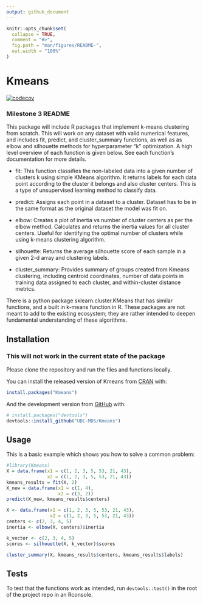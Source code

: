 ```yaml
---
output: github_document
---
```


<!-- README.md is generated from README.Rmd. Please edit that file -->

```r
knitr::opts_chunk$set(
  collapse = TRUE,
  comment = "#>",
  fig.path = "man/figures/README-",
  out.width = "100%"
)
```

# Kmeans

<!-- badges: start -->
[![codecov](https://codecov.io/gh/UBC-MDS/KmeansR/branch/master/graph/badge.svg)](https://codecov.io/gh/UBC-MDS/KmeansR)
<!-- badges: end -->


### Milestone 3 README

This package will include R packages that implement k-means clustering from scratch. This will work on any dataset with valid numerical features, and includes fit, predict, and cluster_summary functions, as well as as elbow and silhouette methods for hyperparameter “k” optimization. A high level overview of each function is given below. See each function's documentation for more details.

+ fit: This function classifies the non-labeled data into a given number of clusters k using simple KMeans algorithm. It returns labels for each data point according to the cluster it belongs and also cluster centers. This is a type of unsupervised learning method to classify data.

+ predict: Assigns each point in a dataset to a cluster. Dataset has to be in the same format as the original dataset the model was fit on.

+ elbow: Creates a plot of inertia vs number of cluster centers as per the elbow method. Calculates and returns the inertia values for all cluster centers. Useful for identifying the optimal number of clusters while using k-means clustering algorithm.

+ silhouette: Returns the average silhouette score of each sample in a given 2-d array and clustering labels.

+ cluster_summary: Provides summary of groups created from Kmeans clustering, including centroid coordinates, number of data points in training data assigned to each cluster, and within-cluster distance metrics.

There is a python package sklearn.cluster.KMeans that has similar functions, and a built in k-means function in R. These packages are not meant to add to the existing ecosystem; they are rather intended to deepen fundamental understanding of these algorithms.


## Installation

### This will not work in the current state of the package
Please clone the repository and run the files and functions locally.

You can install the released version of Kmeans from [CRAN](https://CRAN.R-project.org) with:

``` r
install.packages("Kmeans")
```

And the development version from [GitHub](https://github.com/) with:

``` r
# install.packages("devtools")
devtools::install_github("UBC-MDS/Kmeans")
```
## Usage

This is a basic example which shows you how to solve a common problem:

```r
#library(Kmeans)
X = data.frame(x1 = c(1, 2, 3, 5, 53, 21, 43),
               x2 = c(1, 2, 3, 5, 53, 21, 43))
kmeans_results = fit(X, 2)
X_new = data.frame(x1 = c(1, 4),
                   x2 = c(3, 2))
predict(X_new, kmeans_results$centers)

X <- data.frame(x1 = c(1, 2, 3, 5, 53, 21, 43),
                x2 = c(1, 2, 3, 5, 53, 21, 43))
centers <- c(2, 3, 4, 5)
inertia <- elbow(X, centers)$inertia

k_vector <- c(2, 3, 4, 5)
scores <- silhouette(X, k_vector)$scores

cluster_summary(X, kmeans_results$centers, kmeans_results$labels)
```

## Tests

To test that the functions work as intended, run `devtools::test()` in the root of the project repo in an Rconsole.




